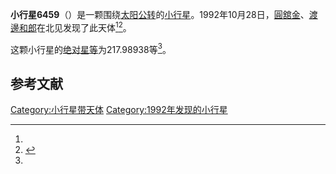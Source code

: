 {{Infobox planet
| bgcolour = #FFFFC0
| name = 6459 Hidesan
| symbol = 
| image = 
| caption = 
| discovery = yes
| discovery_ref = 
| discoverer = [[圓舘金|圓舘金]]、[[渡邊和郎|渡邊和郎]]
| discovery_site = [[北见|北见]] 
| discovered = 1992年10月28日
| designations = yes
| mp_name = 
| named_after = 
| alt_names = 1992 UY5/ 1979 FU3 / 1986 QH5 / 1989 AC8
| mp_category = [[主带小行星|主带小行星]]
| orbit_ref = <ref name="a">[http://ssd.jpl.nasa.gov/sbdb.cgi?sstr=6459 6459 Hidesan] {{Wayback|url=http://ssd.jpl.nasa.gov/sbdb.cgi?sstr=6459 |date=20120406033659 }}，小行星數據庫瀏覽器（JPL Small-Body Database Browser）－[[美国国家航空航天局|美国国家航空航天局]]喷气推进实验室</ref>
| epoch = 2456400.5 (2013年4月18日更新)
| aphelion = {{convert|3.3223670|AU|km|3|abbr=on|lk=out}}
| perihelion = {{convert|2.7222958|AU|km|3|abbr=on}}
| semimajor = {{convert|3.0223314|AU|km|3|abbr=on}}
| eccentricity = 0.0992729
| period = 1919.16171 [[日|日]]<br />5.25[[儒略年|儒略年]]
| avg_speed = 
| inclination = 10.59100
| asc_node = 168.77371
| mean_anomaly = 
| arg_peri = 217.98938
| satellites = 
| physical_characteristics = yes
| dimensions = 
| mass = 
| density = 
| surface_grav = 
| escape_velocity = 
| sidereal_day = 
| axial_tilt = 
| pole_ecliptic_lat = 
| pole_ecliptic_lon = 
| albedo = 
| temperatures= 
| temp_name1 = 
| mean_temp_1 = 
| max_temp_1 = 
| temp_name2 = 
| max_temp_2 = 
| spectral_type = 
| abs_magnitude = 217.98938
}}

'''小行星6459'''（{{lang-en|6459 Hidesan}}）是一颗围绕[[太阳|太阳]][[公转|公转]]的[[小行星|小行星]]。1992年10月28日，[[圓舘金|圓舘金]]、[[渡邊和郎|渡邊和郎]]在北见发现了此天体<ref name="a" /><ref>{{cite news|title=小行星列表|url=http://cfa-www.harvard.edu/iau/lists/NumberedMPs.txt|accessdate=2013-07-08|newspaper=哈佛大学|archive-date=2008-05-17|archive-url=https://web.archive.org/web/20080517010638/http://cfa-www.harvard.edu/iau/lists/NumberedMPs.txt|dead-url=no}}</ref>。

这颗小行星的[[绝对星等|绝对星等]]为217.98938等<ref name="a" />。

==参考文献==
{{reflist}}
{{Minor Planet Number|[[小行星6458|小行星6458]]|[[小行星6460|小行星6460]]}}

{{小天体}}

[[Category:小行星带天体|Category:小行星带天体]]
[[Category:1992年发现的小行星|Category:1992年发现的小行星]]


{{asteroid-stub}}